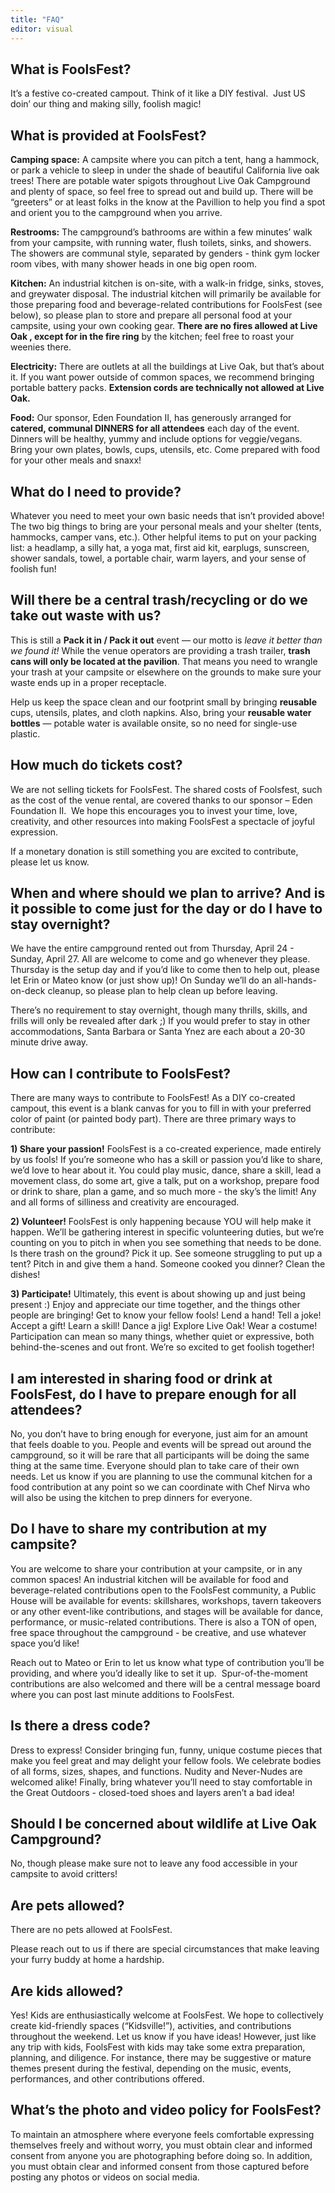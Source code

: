 ```yaml
---
title: "FAQ"
editor: visual
---
```


## **What is FoolsFest?**

It’s a festive co-created campout. Think of it like a DIY festival.  Just US doin’ our thing and making silly, foolish magic!  

## **What is provided at FoolsFest?**

**Camping space:** A campsite where you can pitch a tent, hang a hammock, or park a vehicle to sleep in under the shade of beautiful California live oak trees! There are potable water spigots throughout Live Oak Campground and plenty of space, so feel free to spread out and build up. There will be “greeters” or at least folks in the know at the Pavillion to help you find a spot and orient you to the campground when you arrive. 

**Restrooms:** The campground’s bathrooms are within a few minutes’ walk from your campsite, with running water, flush toilets, sinks, and showers. The showers are communal style, separated by genders - think gym locker room vibes, with many shower heads in one big open room.

**Kitchen:** An industrial kitchen is on-site, with a walk-in fridge, sinks, stoves, and greywater disposal. The industrial kitchen will primarily be available for those preparing food and beverage-related contributions for FoolsFest (see below), so please plan to store and prepare all personal food at your campsite, using your own cooking gear. **There are no fires allowed at Live Oak , except for in the fire ring** by the kitchen; feel free to roast your weenies there.

**Electricity:** There are outlets at all the buildings at Live Oak, but that's about it. If you want power outside of common spaces, we recommend bringing portable battery packs. **Extension cords are technically not allowed at Live Oak.**

**Food:** Our sponsor, Eden Foundation II, has generously arranged for **catered, communal DINNERS for all attendees** each day of the event. Dinners will be healthy, yummy and include options for veggie/vegans. Bring your own plates, bowls, cups, utensils, etc. Come prepared with food for your other meals and snaxx!

## **What do I need to provide?**

Whatever you need to meet your own basic needs that isn’t provided above! The two big things to bring are your personal meals and your shelter (tents, hammocks, camper vans, etc.). Other helpful items to put on your packing list: a headlamp, a silly hat, a yoga mat, first aid kit, earplugs, sunscreen, shower sandals, towel, a portable chair, warm layers, and your sense of foolish fun!

## **Will there be a central trash/recycling or do we take out waste with us?**

This is still a **Pack it in / Pack it out** event — our motto is *leave it better than we found it!* While the venue operators are providing a trash trailer, **trash cans will only be located at the pavilion**. That means you need to wrangle your trash at your campsite or elsewhere on the grounds to make sure your waste ends up in a proper receptacle.

Help us keep the space clean and our footprint small by bringing **reusable** cups, utensils, plates, and cloth napkins. Also, bring your **reusable water bottles** — potable water is available onsite, so no need for single-use plastic.

## **How much do tickets cost?**

We are not selling tickets for FoolsFest. The shared costs of Foolsfest, such as the cost of the venue rental, are covered thanks to our sponsor – Eden Foundation II.  We hope this encourages you to invest your time, love, creativity, and other resources into making FoolsFest a spectacle of joyful expression. 

If a monetary donation is still something you are excited to contribute, please let us know. 

## **When and where should we plan to arrive? And is it possible to come just for the day or do I have to stay overnight?**

We have the entire campground rented out from Thursday, April 24 - Sunday, April 27. All are welcome to come and go whenever they please. Thursday is the setup day and if you’d like to come then to help out, please let Erin or Mateo know (or just show up)! On Sunday we’ll do an all-hands-on-deck cleanup, so please plan to help clean up before leaving.

There’s no requirement to stay overnight, though many thrills, skills, and frills will only be revealed after dark ;) If you would prefer to stay in other accommodations, Santa Barbara or Santa Ynez are each about a 20-30 minute drive away.   

## **How can I contribute to FoolsFest?**

There are many ways to contribute to FoolsFest! As a DIY co-created campout, this event is a blank canvas for you to fill in with your preferred color of paint (or painted body part). There are three primary ways to contribute:

**1) Share your passion!** FoolsFest is a co-created experience, made entirely by us fools! If you’re someone who has a skill or passion you’d like to share, we’d love to hear about it. You could play music, dance, share a skill, lead a movement class, do some art, give a talk, put on a workshop, prepare food or drink to share, plan a game, and so much more - the sky’s the limit! Any and all forms of silliness and creativity are encouraged. 

**2) Volunteer!** FoolsFest is only happening because YOU will help make it happen. We’ll be gathering interest in specific volunteering duties, but we’re counting on you to pitch in when you see something that needs to be done. Is there trash on the ground? Pick it up. See someone struggling to put up a tent? Pitch in and give them a hand. Someone cooked you dinner? Clean the dishes!

**3) Participate!** Ultimately, this event is about showing up and just being present :) Enjoy and appreciate our time together, and the things other people are bringing! Get to know your fellow fools! Lend a hand! Tell a joke! Accept a gift! Learn a skill! Dance a jig! Explore Live Oak! Wear a costume! Participation can mean so many things, whether quiet or expressive, both behind-the-scenes and out front. We’re so excited to get foolish together!

## **I am interested in sharing food or drink at FoolsFest, do I have to prepare enough for all attendees?**

No, you don’t have to bring enough for everyone, just aim for an amount that feels doable to you. People and events will be spread out around the campground, so it will be rare that all participants will be doing the same thing at the same time. Everyone should plan to take care of their own needs. Let us know if you are planning to use the communal kitchen for a food contribution at any point so we can coordinate with Chef Nirva who will also be using the kitchen to prep dinners for everyone.

## **Do I have to share my contribution at my campsite?**

You are welcome to share your contribution at your campsite, or in any common spaces! An industrial kitchen will be available for food and beverage-related contributions open to the FoolsFest community, a Public House will be available for events: skillshares, workshops, tavern takeovers or any other event-like contributions, and stages will be available for dance, performance, or music-related contributions. There is also a TON of open, free space throughout the campground - be creative, and use whatever space you’d like!

Reach out to Mateo or Erin to let us know what type of contribution you’ll be providing, and where you’d ideally like to set it up.  Spur-of-the-moment contributions are also welcomed and there will be a central message board where you can post last minute additions to FoolsFest.

## **Is there a dress code?**

Dress to express! Consider bringing fun, funny, unique costume pieces that make you feel great and may delight your fellow fools. We celebrate bodies of all forms, sizes, shapes, and functions. Nudity and Never-Nudes are welcomed alike! Finally, bring whatever you'll need to stay comfortable in the Great Outdoors - closed-toed shoes and layers aren't a bad idea!

## **Should I be concerned about wildlife at Live Oak Campground?**

No, though please make sure not to leave any food accessible in your campsite to avoid critters!

## **Are pets allowed?**

There are no pets allowed at FoolsFest.  

Please reach out to us if there are special circumstances that make leaving your furry buddy at home a hardship.

## **Are kids allowed?**

Yes! Kids are enthusiastically welcome at FoolsFest. We hope to collectively create kid-friendly spaces (“Kidsville!”), activities, and contributions throughout the weekend. Let us know if you have ideas! However, just like any trip with kids, FoolsFest with kids may take some extra preparation, planning, and diligence. For instance, there may be suggestive or mature themes present during the festival, depending on the music, events, performances, and other contributions offered.  

## **What's the photo and video policy for FoolsFest?**

To maintain an atmosphere where everyone feels comfortable expressing themselves freely and without worry, you must obtain clear and informed consent from anyone you are photographing before doing so. In addition, you must obtain clear and informed consent from those captured before posting any photos or videos on social media.
